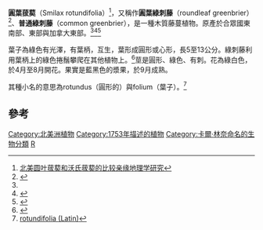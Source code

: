 {{Speciesbox
| image = Smilax rotundifolia 8.JPG
| status = G5
| status_system = TNC
| genus = Smilax
| species = rotundifolia
| authority = [[Carl_Linnaeus|L.]]
| synonyms_ref = <ref name=x>[http://apps.kew.org/wcsp/synonomy.do?name_id=288926 Kew World Checklist of Selected Plant Families]</ref>
| synonyms =
* ''Smilax caduca'' <small>L.</small>
* ''Smilax quadrangularis'' <small>Muhl. ex Willd.</small>
* ''Smilax deltifolia'' <small>Raf.</small>
* ''Smilax platoplis'' <small>Raf.</small>
* ''Smilax tetragona'' <small>M.Martens & Galeotti</small>
* ''Smilax engelmanniana'' <small>Kunth</small>
* ''Smilax sprengelii'' <small>Kunth</small>
}}

'''圓葉菝葜'''（Smilax rotundifolia）<ref>[http://cdmd.cnki.com.cn/Article/CDMD-10338-1019195988.htm 北美圆叶菝葜和沃氏菝葜的比较亲缘地理学研究]</ref>，又稱作'''圓葉綠刺藤'''（roundleaf greenbrier）<ref>{{PLANTS|id=SMRO|taxon=Smilax rotundifolia|accessdate=16 November 2015}}</ref>、'''普通綠刺藤'''（common greenbrier），是一種木質藤蔓植物。原產於合眾國東南部、東部與加拿大東部。<ref name=x/><ref>{{Cite web |url=http://bonap.net/MapGallery/County/Smilax%20rotundifolia.png |title=Biota of North America Program 2014 county distribution map |accessdate=2020-12-08 |archive-date=2015-05-18 |archive-url=https://web.archive.org/web/20150518104306/http://bonap.net/MapGallery/County/Smilax%20rotundifolia.png |dead-url=no }}</ref><ref>{{Cite web |url=http://www.efloras.org/florataxon.aspx?flora_id=1&taxon_id=242101941 |title=Flora of North America Vol. 26 Page 476 Common greenbrier or catbrier, bullbrier, horsebrier ''Smilax rotundifolia'' Linnaeus, Sp. Pl. 2: 1030. 1753. |accessdate=2020-12-08 |archive-date=2020-10-28 |archive-url=https://web.archive.org/web/20201028175537/http://www.efloras.org/florataxon.aspx?flora_id=1&taxon_id=242101941 |dead-url=no }}</ref>

葉子為綠色有光澤，有葉柄，互生，葉形成圓形或心形，長5至13公分。綠刺藤利用葉柄上的綠色捲鬚攀爬在其他植物上。<ref name="weeds">{{cite book
  | last = Uva
  | first = R. H.
  |author2=J. C. Neal |author3=J. M. Ditomaso
   | title = Weeds of the Northeast
  | publisher = [[Cornell_University_Press|Cornell University Press]]
  | year = 1997
  | pages = 338–339
  | isbn =  }}</ref>莖是圓形、綠色、有刺。花為綠白色，於4月至8月開花。果實是藍黑色的漿果，於9月成熟。

其種小名的意思為rotundus（圓形的）與folium（葉子）。<ref>[https://www.wordsense.eu/rotundifolia/ rotundifolia (Latin)]</ref>
==參考==
{{reflist}}
{{Taxonbar|from=Q7544559}}

[[Category:北美洲植物|Category:北美洲植物]]
[[Category:1753年描述的植物|Category:1753年描述的植物]]
[[Category:卡爾·林奈命名的生物分類|Category:卡爾·林奈命名的生物分類]]
[[Category:菝葜屬|R]]